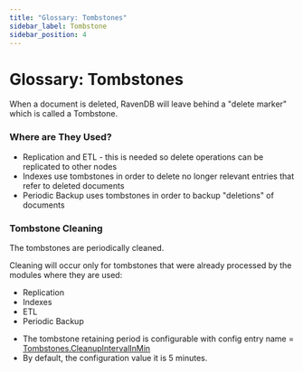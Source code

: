 ```yaml
---
title: "Glossary: Tombstones"
sidebar_label: Tombstone
sidebar_position: 4
---
```



# Glossary: Tombstones

When a document is deleted, RavenDB will leave behind a "delete marker" which is called a Tombstone. 
  
### Where are They Used?

* Replication and ETL - this is needed so delete operations can be replicated to other nodes
* Indexes use tombstones in order to delete no longer relevant entries that refer to deleted documents
* Periodic Backup uses tombstones in order to backup "deletions" of documents

### Tombstone Cleaning

The tombstones are periodically cleaned.  

Cleaning will occur only for tombstones that were already processed by the modules where they are used:

* Replication
* Indexes
* ETL 
* Periodic Backup

<Admonition type="note" title="Note">

* The tombstone retaining period is configurable with config entry name = 
  [Tombstones.CleanupIntervalInMin](../server/configuration/tombstone-configuration)  
* By default, the configuration value it is 5 minutes.  
</Admonition>

